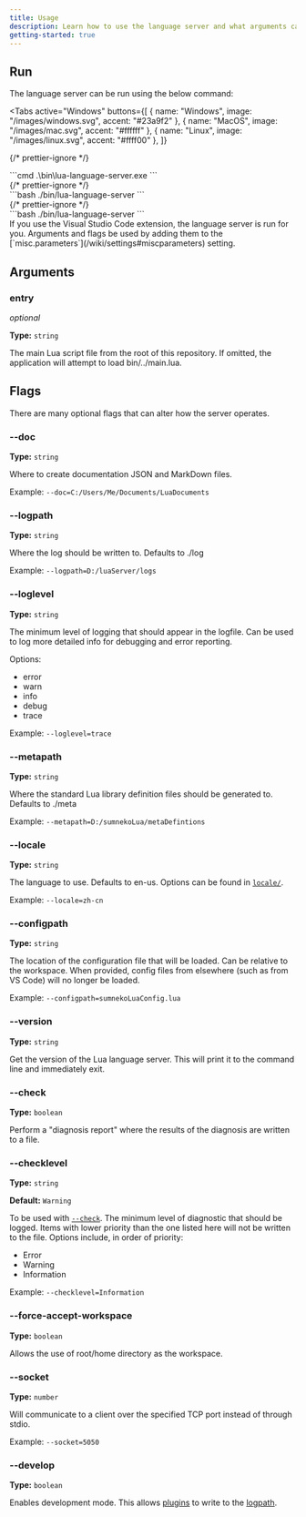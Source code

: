 ```yaml
---
title: Usage
description: Learn how to use the language server and what arguments can be provided to the executable.
getting-started: true
---
```



## Run

The language server can be run using the below command:

<Tabs
  active="Windows"
  buttons={[
    { name: "Windows", image: "/images/windows.svg", accent: "#23a9f2" },
    { name: "MacOS", image: "/images/mac.svg", accent: "#ffffff" },
    { name: "Linux", image: "/images/linux.svg", accent: "#ffff00" },
  ]}
>
  {/* prettier-ignore */}
  <div data-tab="Windows">
  ```cmd
  .\bin\lua-language-server.exe
  ```
  </div>
  {/* prettier-ignore */}
  <div data-tab="MacOS">
  ```bash
  ./bin/lua-language-server
  ```
  </div>
  {/* prettier-ignore */}
  <div data-tab="Linux">
  ```bash
  ./bin/lua-language-server
  ```
  </div>
</Tabs>

<Remark type="note">
  If you use the Visual Studio Code extension, the language server is run for
  you. Arguments and flags be used by adding them to the
  [`misc.parameters`](/wiki/settings#miscparameters) setting.
</Remark>

## Arguments

### entry

_optional_

**Type:** `string`

The main Lua script file from the root of this repository. If omitted, the application will attempt to load bin/../main.lua.

## Flags

There are many optional flags that can alter how the server operates.

### --doc

**Type:** `string`

Where to create documentation JSON and MarkDown files.

Example: `--doc=C:/Users/Me/Documents/LuaDocuments`

### --logpath

**Type:** `string`

Where the log should be written to. Defaults to ./log

Example: `--logpath=D:/luaServer/logs`

### --loglevel

**Type:** `string`

The minimum level of logging that should appear in the logfile. Can be used to
log more detailed info for debugging and error reporting.

Options:

- error
- warn
- info
- debug
- trace

Example: `--loglevel=trace`

### --metapath

**Type:** `string`

Where the standard Lua library definition files should be generated to. Defaults to ./meta

Example: `--metapath=D:/sumnekoLua/metaDefintions`

### --locale

**Type:** `string`

The language to use. Defaults to en-us. Options can be found in [`locale/`](https://github.com/LuaLS/lua-language-server/tree/master/locale).

Example: `--locale=zh-cn`

### --configpath

**Type:** `string`

The location of the configuration file that will be loaded. Can be relative to
the workspace. When provided, config files from elsewhere (such as from VS Code)
will no longer be loaded.

Example: `--configpath=sumnekoLuaConfig.lua`

### --version

**Type:** `string`

Get the version of the Lua language server. This will print it to the command
line and immediately exit.

### --check

**Type:** `boolean`

Perform a "diagnosis report" where the results of the diagnosis are written to a
file.

### --checklevel

**Type:** `string`

**Default:** `Warning`

To be used with [`--check`](#--check). The minimum level of diagnostic that should be logged.
Items with lower priority than the one listed here will not be written to the
file. Options include, in order of priority:

- Error
- Warning
- Information

Example: `--checklevel=Information`

### --force-accept-workspace

**Type:** `boolean`

Allows the use of root/home directory as the workspace.

### --socket

**Type:** `number`

Will communicate to a client over the specified TCP port instead of through stdio.

Example: `--socket=5050`

### --develop

**Type:** `boolean`

Enables development mode. This allows [plugins](/wiki/plugins) to write to the [logpath](#--logpath).
